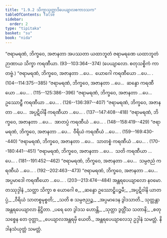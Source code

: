 ```yaml
---
title: "1.9.2 သိက္ခာသုတ္တာဒိပေယျာလဧကာဒသက"
tableOfContents: false
sidebar:
  order: 2
type: "tipitaka"
basket: "su"
book: "nida"
---
```



<DynamicBreadcrumb />

<Paragraph number="585" book="nida">
“ဇရာမရဏံ, ဘိက္ခဝေ, အဇာနတာ အပဿတာ ယထာဘူတံ ဇရာမရဏေ ယထာဘူတံ ဉာဏာယ သိက္ခာ ကရဏီယာ. (93--103:<Emphasis>364</Emphasis>--<Emphasis>374</Emphasis>)

</Paragraph>

<Paragraph number="586" type="center" book="nida">
(ပေယျာလော. စတုသစ္စိကံ ကာတဗ္ဗံ.)


</Paragraph>

<Paragraph number="587" book="nida">
“ဇရာမရဏံ, ဘိက္ခဝေ, အဇာနတာ …ပေ…  ယောဂေါ ကရဏီယော …ပေ… . (104--114:<Emphasis>375</Emphasis>--<Emphasis>385</Emphasis>)
</Paragraph>

<Paragraph number="588" book="nida">
“ဇရာမရဏံ, ဘိက္ခဝေ, အဇာနတာ …ပေ…  ဆန္ဒော ကရဏီယော …ပေ… . (115--125:<Emphasis>386</Emphasis>--<Emphasis>396</Emphasis>)
</Paragraph>

<Paragraph number="589" book="nida">
“ဇရာမရဏံ, ဘိက္ခဝေ, အဇာနတာ …ပေ…  ဥဿောဠှီ ကရဏီယာ …ပေ… . (126--136:<Emphasis>397</Emphasis>--<Emphasis>407</Emphasis>)
</Paragraph>

<Paragraph number="590" book="nida">
“ဇရာမရဏံ, ဘိက္ခဝေ, အဇာနတာ …ပေ…  အပ္ပဋိဝါနီ ကရဏီယာ …ပေ… . (137--147:<Emphasis>408</Emphasis>--<Emphasis>418</Emphasis>)
</Paragraph>

<Paragraph number="591" book="nida">
“ဇရာမရဏံ, ဘိက္ခဝေ, အဇာနတာ …ပေ…  အာတပ္ပံ ကရဏီယံ …ပေ… . (148--158:<Emphasis>419</Emphasis>--<Emphasis>429</Emphasis>)
</Paragraph>

<Paragraph number="592" type="center" book="nida">
“ဇရာမရဏံ, ဘိက္ခဝေ, အဇာနတာ …ပေ…  ဝီရိယံ ကရဏီယံ …ပေ… . (159--169:<Emphasis>430</Emphasis>--<Emphasis>440</Emphasis>)
</Paragraph>

<Paragraph number="593" book="nida">
“ဇရာမရဏံ, ဘိက္ခဝေ, အဇာနတာ …ပေ…  သာတစ္စံ ကရဏီယံ …ပေ… . (170--180:<Emphasis>441</Emphasis>--<Emphasis>451</Emphasis>)
</Paragraph>

<Paragraph number="594" type="center" book="nida">
“ဇရာမရဏံ, ဘိက္ခဝေ, အဇာနတာ …ပေ…  သတိ ကရဏီယာ …ပေ… . (181--191:<Emphasis>452</Emphasis>--<Emphasis>462</Emphasis>)
</Paragraph>

<Paragraph number="595" book="nida">
“ဇရာမရဏံ, ဘိက္ခဝေ, အဇာနတာ …ပေ…  သမ္ပဇညံ ကရဏီယံ …ပေ… . (192--202:<Emphasis>463</Emphasis>--<Emphasis>473</Emphasis>)
</Paragraph>

<Paragraph number="596" book="nida">
“ဇရာမရဏံ, ဘိက္ခဝေ, အဇာနတာ …ပေ…  အပ္ပမာဒေါ ကရဏီယော …ပေ… . (203--213:<Emphasis>474</Emphasis>--<Emphasis>484</Emphasis>)

</Paragraph>

<Paragraph number="597" type="center" book="nida">
အန္တရပေယျာလော နဝမော.



</Paragraph>

<Paragraph number="598" type="center" book="nida">
တဿုဒ္ဒါနံ


</Paragraph>

<Paragraph number="599" type="verses" book="nida">
_သတ္ထာ သိက္ခာ စ ယောဂေါ စ,_  
_ဆန္ဒော ဥဿောဠှိပဉ္စမီ;_  
_အပ္ပဋိဝါနိ ယာတပ္ပံ,_  
_ဝီရိယံ သာတစ္စမုစ္စတိ;_  
_သတိ စ သမ္ပဇညဉ္စ,_  
_အပ္ပမာဒေန ဒွါဒသာတိ._  


</Paragraph>

<Paragraph number="600" type="center" book="nida">
သုတ္တန္တာ အန္တရပေယျာလာ နိဋ္ဌိတာ.


</Paragraph>

<Paragraph number="601" type="verses" book="nida">
_ပရေ တေ ဒွါဒသ ဟောန္တိ,_  
_သုတ္တာ ဒွတ္တိံသ သတာနိ;_  
_စတုသစ္စေန တေ ဝုတ္တာ,_  
_ပေယျာလအန္တရမှိ ယေတိ._  


</Paragraph>

<Paragraph number="602" type="center" book="nida">
အန္တရပေယျာလေသု ဥဒ္ဒါနံ သမတ္တံ.



</Paragraph>

<Paragraph number="603" type="center" book="nida">
နိဒါနသံယုတ္တံ သမတ္တံ.
</Paragraph>